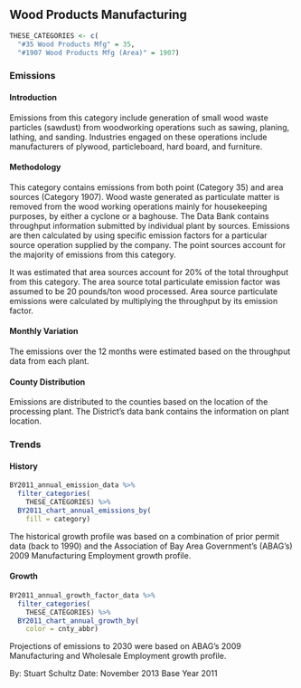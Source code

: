## Wood Products Manufacturing

```r
THESE_CATEGORIES <- c(
  "#35 Wood Products Mfg" = 35,
  "#1907 Wood Products Mfg (Area)" = 1907)
```

### Emissions

#### Introduction {-}

Emissions from this category include generation of small wood waste particles (sawdust) from woodworking operations such as sawing, planing, lathing, and sanding. Industries engaged on these operations include manufacturers of plywood, particleboard, hard board, and furniture.

#### Methodology {-}

This category contains emissions from both point (Category 35) and area sources (Category 1907). Wood waste generated as particulate matter is removed from the wood working operations mainly for housekeeping purposes, by either a cyclone or a baghouse. The Data Bank contains throughput information submitted by individual plant by sources. Emissions are then calculated by using specific emission factors for a particular source operation supplied by the company. The point sources account for the majority of emissions from this category.

It was estimated that area sources account for 20% of the total throughput from this category. The area source total particulate emission factor was assumed to be 20 pounds/ton wood processed. Area source particulate emissions were calculated by multiplying the throughput by its emission factor.

#### Monthly Variation

The emissions over the 12 months were estimated based on the throughput data from each plant.

#### County Distribution

Emissions are distributed to the counties based on the location of the processing plant. The District’s data bank contains the information on plant location.

### Trends

#### History {-}

```r
BY2011_annual_emission_data %>%
  filter_categories(
    THESE_CATEGORIES) %>%
  BY2011_chart_annual_emissions_by(
    fill = category) 
```

The historical growth profile was based on a combination of prior permit data (back to 1990) and the Association of Bay Area Government’s (ABAG’s) 2009 Manufacturing Employment growth profile.

#### Growth {-}

```r
BY2011_annual_growth_factor_data %>%
  filter_categories(
    THESE_CATEGORIES) %>%
  BY2011_chart_annual_growth_by(
    color = cnty_abbr) 
```

Projections of emissions to 2030 were based on ABAG’s 2009 Manufacturing and Wholesale Employment growth profile.

By: Stuart Schultz 
Date: November 2013 
Base Year 2011
